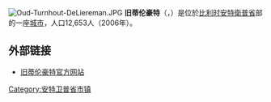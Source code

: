 {{Unreferenced|time=2018-08-13T11:15:18+00:00}}
[[File:Oud-Turnhout-DeLiereman.JPG|thumb]]
'''旧蒂伦豪特'''（{{lang-nl|Oud-Turnhout}}，{{lang-fr|Vieux-Turnhout}}）是位於[[比利时|比利时]][[安特衛普省|安特衛普省]]部的一座[[城市|城市]]，人口12,653人（2006年）。

==外部链接==
*[http://www.oud-turnhout.be/ 旧蒂伦豪特官方网站] {{Wayback|url=http://www.oud-turnhout.be/ |date=20210309143523 }}

{{安特卫普省市区}}
{{Belgium-geo-stub}}

[[Category:安特卫普省市镇|Category:安特卫普省市镇]]
{{DEFAULTSORT:Oud-Turnhout}}